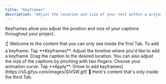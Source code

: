 ```yaml
---
title: "Keyframes"
description: "Adjust the location and size of your text within a project"
---
```


Keyframes allow you adjust the position and size of your captions throughout your project.

<Tabs>
  <Tab title="Desktop">
    ☝️ Welcome to the content that you can only see inside the first Tab.
  </Tab>
  <Tab title="iOS">
  To add a keyframe:
        <Steps>
            <Step title="">
              Tap **Keyframes**.
            </Step>
            <Step title="">
                Adjust the timeline where you'd like to add a keyframe.
            </Step>
            <Step title="">
              Drag the caption to the desired location. You can also adjust the size of the captions by pinching with two fingers.
            </Step>
            <Step title="">
                Choose your animation curve.
            </Step>
            <Step title="">
               Tap **Apply**.
            </Step>
        </Steps>
                    ![How to add keyframes](https://s5.gifyu.com/images/SiVSW.gif)
  </Tab>
  <Tab title="Android">
    💪 Here's content that's only inside the third Tab.
  </Tab>
</Tabs>
